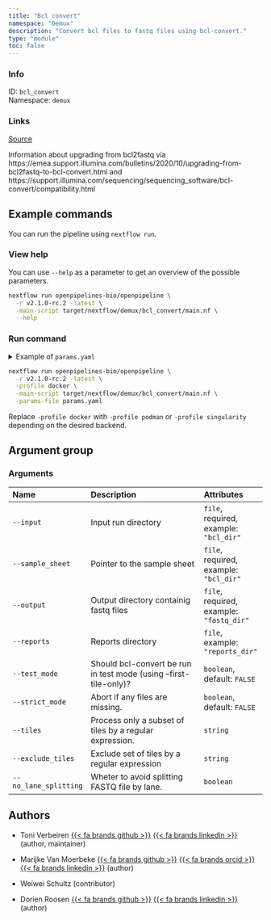 ```yaml
---
title: "Bcl convert"
namespace: "Demux"
description: "Convert bcl files to fastq files using bcl-convert."
type: "module"
toc: false
---
```


::: {.column-margin}

### Info

ID: `bcl_convert`  
Namespace: `demux`

### Links
[Source](https://github.com/openpipelines-bio/openpipeline/blob/v2.1.0-rc.2/src/demux/bcl_convert/config.vsh.yaml){.btn-action .btn-sm .btn-info .btn role="button"}

:::

Information about upgrading from bcl2fastq via
https://emea.support.illumina.com/bulletins/2020/10/upgrading-from-bcl2fastq-to-bcl-convert.html
and https://support.illumina.com/sequencing/sequencing_software/bcl-convert/compatibility.html


## Example commands

You can run the pipeline using `nextflow run`.

### View help

You can use `--help` as a parameter to get an overview of the possible parameters.

```bash
nextflow run openpipelines-bio/openpipeline \
  -r v2.1.0-rc.2 -latest \
  -main-script target/nextflow/demux/bcl_convert/main.nf \
  --help
```

### Run command

<details>
<summary>Example of `params.yaml`</summary>
```yaml
# Arguments
input: # please fill in - example: "bcl_dir"
sample_sheet: # please fill in - example: "bcl_dir"
# output: "$id.$key.output"
# reports: "$id.$key.reports"
test_mode: false
strict_mode: false
# tiles: "foo"
# exclude_tiles: "foo"
# no_lane_splitting: true

# Nextflow input-output arguments
publish_dir: # please fill in - example: "output/"
# param_list: "my_params.yaml"
```
</details>

```bash
nextflow run openpipelines-bio/openpipeline \
  -r v2.1.0-rc.2 -latest \
  -profile docker \
  -main-script target/nextflow/demux/bcl_convert/main.nf \
  -params-file params.yaml
```

:::{.callout-note}
Replace `-profile docker` with `-profile podman` or `-profile singularity` depending on the desired backend.
:::

## Argument group

### Arguments

|Name                  |Description                                                       |Attributes                               |
|:----------|:--------------------------------------------------|:--------------------|
|`--input`             |Input run directory                                               |`file`, required, example: `"bcl_dir"`   |
|`--sample_sheet`      |Pointer to the sample sheet                                       |`file`, required, example: `"bcl_dir"`   |
|`--output`            |Output directory containig fastq files                            |`file`, required, example: `"fastq_dir"` |
|`--reports`           |Reports directory                                                 |`file`, example: `"reports_dir"`         |
|`--test_mode`         |Should bcl-convert be run in test mode (using --first-tile-only)? |`boolean`, default: `FALSE`              |
|`--strict_mode`       |Abort if any files are missing.                                   |`boolean`, default: `FALSE`              |
|`--tiles`             |Process only a subset of tiles by a regular expression.           |`string`                                 |
|`--exclude_tiles`     |Exclude set of tiles by a regular expression                      |`string`                                 |
|`--no_lane_splitting` |Wheter to avoid splitting FASTQ file by lane.                     |`boolean`                                |

## Authors


  * Toni Verbeiren [{{< fa brands github >}}](https://github.com/tverbeiren) [{{< fa brands linkedin >}}](https://linkedin.com/in/verbeiren) (author, maintainer)

  * Marijke Van Moerbeke [{{< fa brands github >}}](https://github.com/mvanmoerbeke) [{{< fa brands orcid >}}](https://orcid.org/0000-0002-3097-5621) [{{< fa brands linkedin >}}](https://linkedin.com/in/marijke-van-moerbeke-84303a34) (author)

  * Weiwei Schultz (contributor)

  * Dorien Roosen [{{< fa brands github >}}](https://github.com/dorien-er) [{{< fa brands linkedin >}}](https://linkedin.com/in/dorien-roosen) (author)

